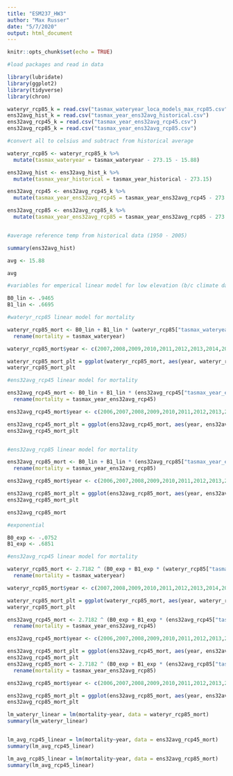 ```yaml
---
title: "ESM237_HW3"
author: "Max Russer"
date: "5/7/2020"
output: html_document
---
```


```r
knitr::opts_chunk$set(echo = TRUE)
```

```r
#load packages and read in data

library(lubridate)
library(ggplot2)
library(tidyverse)
library(chron)

wateryr_rcp85_k = read.csv("tasmax_wateryear_loca_models_max_rcp85.csv")
ens32avg_hist_k = read.csv("tasmax_year_ens32avg_historical.csv")
ens32avg_rcp45_k = read.csv("tasmax_year_ens32avg_rcp45.csv")
ens32avg_rcp85_k = read.csv("tasmax_year_ens32avg_rcp85.csv")

```

```r
#convert all to celsius and subtract from historical average 

wateryr_rcp85 <- wateryr_rcp85_k %>%
  mutate(tasmax_wateryear = tasmax_wateryear - 273.15 - 15.88) 

ens32avg_hist <- ens32avg_hist_k %>%
  mutate(tasmax_year_historical = tasmax_year_historical - 273.15)

ens32avg_rcp45 <- ens32avg_rcp45_k %>%
  mutate(tasmax_year_ens32avg_rcp45 = tasmax_year_ens32avg_rcp45 - 273.15 - 15.88)

ens32avg_rcp85 <- ens32avg_rcp85_k %>%
  mutate(tasmax_year_ens32avg_rcp85 = tasmax_year_ens32avg_rcp85 - 273.15 - 15.88)



```

```r
#average reference temp from historical data (1950 - 2005)

summary(ens32avg_hist)

avg <- 15.88

avg

```

```r
#variables for emperical linear model for low elevation (b/c climate data is not estimated for high elevations"

B0_lin <- .9465
B1_lin <- .6695

#wateryr_rcp85 linear model for mortality

wateryr_rcp85_mort <- B0_lin + B1_lin * (wateryr_rcp85["tasmax_wateryear"]) %>%
  rename(mortality = tasmax_wateryear)

wateryr_rcp85_mort$year <- c(2007,2008,2009,2010,2011,2012,2013,2014,2015,2016,2017,2018,2019,2020,2021,2022,2023,2024,2025,2026,2027,2028,2029,2030,2031,2032,2033,2034,2035,2036,2037,2038,2039,2040,2041,2042,2043,2044,2045,2046,2047,2048,2049,2050,2051,2052,2053,2054,2055,2056,2057,2058,2059,2060,2061,2062,2063,2064,2065,2066,2067,2068,2069,2070,2071,2072,2073,2074,2075,2076,2077,2078,2079,2080,2081,2082,2083,2084,2085,2086,2087,2088,2089,2090,2091,2092,2093,2094,2095,2096,2097,2098,2099)

wateryr_rcp85_mort_plt = ggplot(wateryr_rcp85_mort, aes(year, wateryr_rcp85_mort$mortality))+geom_line()+ labs(y="Change in Relative Tree Mortality", x="Year") + theme_classic() + stat_smooth(method = "lm", col = "blue")
wateryr_rcp85_mort_plt

#ens32avg_rcp45 linear model for mortality 

ens32avg_rcp45_mort <- B0_lin + B1_lin * (ens32avg_rcp45["tasmax_year_ens32avg_rcp45"]) %>%
  rename(mortality = tasmax_year_ens32avg_rcp45)

ens32avg_rcp45_mort$year <- c(2006,2007,2008,2009,2010,2011,2012,2013,2014,2015,2016,2017,2018,2019,2020,2021,2022,2023,2024,2025,2026,2027,2028,2029,2030,2031,2032,2033,2034,2035,2036,2037,2038,2039,2040,2041,2042,2043,2044,2045,2046,2047,2048,2049,2050,2051,2052,2053,2054,2055,2056,2057,2058,2059,2060,2061,2062,2063,2064,2065,2066,2067,2068,2069,2070,2071,2072,2073,2074,2075,2076,2077,2078,2079,2080,2081,2082,2083,2084,2085,2086,2087,2088,2089,2090,2091,2092,2093,2094,2095,2096,2097,2098,2099)

ens32avg_rcp45_mort_plt = ggplot(ens32avg_rcp45_mort, aes(year, ens32avg_rcp45_mort$mortality))+geom_line()+ labs(y="Change in Relative Tree Mortality", x="Year") + theme_classic() + stat_smooth(method = "lm", col = "green")
ens32avg_rcp45_mort_plt


#ens32avg_rcp85 linear model for mortality

ens32avg_rcp85_mort <- B0_lin + B1_lin * (ens32avg_rcp85["tasmax_year_ens32avg_rcp85"]) %>%
  rename(mortality = tasmax_year_ens32avg_rcp85)

ens32avg_rcp85_mort$year <- c(2006,2007,2008,2009,2010,2011,2012,2013,2014,2015,2016,2017,2018,2019,2020,2021,2022,2023,2024,2025,2026,2027,2028,2029,2030,2031,2032,2033,2034,2035,2036,2037,2038,2039,2040,2041,2042,2043,2044,2045,2046,2047,2048,2049,2050,2051,2052,2053,2054,2055,2056,2057,2058,2059,2060,2061,2062,2063,2064,2065,2066,2067,2068,2069,2070,2071,2072,2073,2074,2075,2076,2077,2078,2079,2080,2081,2082,2083,2084,2085,2086,2087,2088,2089,2090,2091,2092,2093,2094,2095,2096,2097,2098,2099)

ens32avg_rcp85_mort_plt = ggplot(ens32avg_rcp85_mort, aes(year, ens32avg_rcp85_mort$mortality))+geom_line()+ labs(y="Change in Relative Tree Mortality", x="Year") + theme_classic() + stat_smooth(method = "lm", col = "red")
ens32avg_rcp85_mort_plt

ens32avg_rcp85_mort


```

```r
#exponential

B0_exp <- -.0752
B1_exp <- .6851

#ens32avg_rcp45 linear model for mortality 

wateryr_rcp85_mort <- 2.7182 ^ (B0_exp + B1_exp * (wateryr_rcp85["tasmax_wateryear"])) %>%
  rename(mortality = tasmax_wateryear)

wateryr_rcp85_mort$year <- c(2007,2008,2009,2010,2011,2012,2013,2014,2015,2016,2017,2018,2019,2020,2021,2022,2023,2024,2025,2026,2027,2028,2029,2030,2031,2032,2033,2034,2035,2036,2037,2038,2039,2040,2041,2042,2043,2044,2045,2046,2047,2048,2049,2050,2051,2052,2053,2054,2055,2056,2057,2058,2059,2060,2061,2062,2063,2064,2065,2066,2067,2068,2069,2070,2071,2072,2073,2074,2075,2076,2077,2078,2079,2080,2081,2082,2083,2084,2085,2086,2087,2088,2089,2090,2091,2092,2093,2094,2095,2096,2097,2098,2099)

wateryr_rcp85_mort_plt = ggplot(wateryr_rcp85_mort, aes(year, wateryr_rcp85_mort$mortality))+geom_line()+ labs(y="Change in Relative Tree Mortality", x="Year", title = "Exponential Model for Relative Tree Mortality - Water_Year_RCP8.5") + theme_classic() + stat_smooth(method = "lm", col = "blue")
wateryr_rcp85_mort_plt

ens32avg_rcp45_mort <- 2.7182 ^ (B0_exp + B1_exp * (ens32avg_rcp45["tasmax_year_ens32avg_rcp45"])) %>%
  rename(mortality = tasmax_year_ens32avg_rcp45)

ens32avg_rcp45_mort$year <- c(2006,2007,2008,2009,2010,2011,2012,2013,2014,2015,2016,2017,2018,2019,2020,2021,2022,2023,2024,2025,2026,2027,2028,2029,2030,2031,2032,2033,2034,2035,2036,2037,2038,2039,2040,2041,2042,2043,2044,2045,2046,2047,2048,2049,2050,2051,2052,2053,2054,2055,2056,2057,2058,2059,2060,2061,2062,2063,2064,2065,2066,2067,2068,2069,2070,2071,2072,2073,2074,2075,2076,2077,2078,2079,2080,2081,2082,2083,2084,2085,2086,2087,2088,2089,2090,2091,2092,2093,2094,2095,2096,2097,2098,2099)

ens32avg_rcp45_mort_plt = ggplot(ens32avg_rcp45_mort, aes(year, ens32avg_rcp45_mort$mortality))+geom_line()+ labs(y="Change in Relative Tree Mortality", x="Year", title = "Exponential Model for Relative Tree Mortality - ENS32_Avg_RCP4.5") + theme_classic() + stat_smooth(method = "lm", col = "green")
ens32avg_rcp45_mort_plt
ens32avg_rcp85_mort <- 2.7182 ^ (B0_exp + B1_exp * (ens32avg_rcp85["tasmax_year_ens32avg_rcp85"])) %>%
  rename(mortality = tasmax_year_ens32avg_rcp85)

ens32avg_rcp85_mort$year <- c(2006,2007,2008,2009,2010,2011,2012,2013,2014,2015,2016,2017,2018,2019,2020,2021,2022,2023,2024,2025,2026,2027,2028,2029,2030,2031,2032,2033,2034,2035,2036,2037,2038,2039,2040,2041,2042,2043,2044,2045,2046,2047,2048,2049,2050,2051,2052,2053,2054,2055,2056,2057,2058,2059,2060,2061,2062,2063,2064,2065,2066,2067,2068,2069,2070,2071,2072,2073,2074,2075,2076,2077,2078,2079,2080,2081,2082,2083,2084,2085,2086,2087,2088,2089,2090,2091,2092,2093,2094,2095,2096,2097,2098,2099)

ens32avg_rcp85_mort_plt = ggplot(ens32avg_rcp85_mort, aes(year, ens32avg_rcp85_mort$mortality))+geom_line()+ labs(y="Change in Relative Tree Mortality", x="Year", title = "Exponential Model for Relative Tree Mortality - ENS32_Avg_RCP8.5") + theme_classic() + stat_smooth(method = "lm", col = "red")
ens32avg_rcp85_mort_plt
```



```r
lm_wateryr_linear = lm(mortality~year, data = wateryr_rcp85_mort)
summary(lm_wateryr_linear)


lm_avg_rcp45_linear = lm(mortality~year, data = ens32avg_rcp45_mort)
summary(lm_avg_rcp45_linear)

lm_avg_rcp85_linear = lm(mortality~year, data = ens32avg_rcp85_mort)
summary(lm_avg_rcp45_linear)
```

